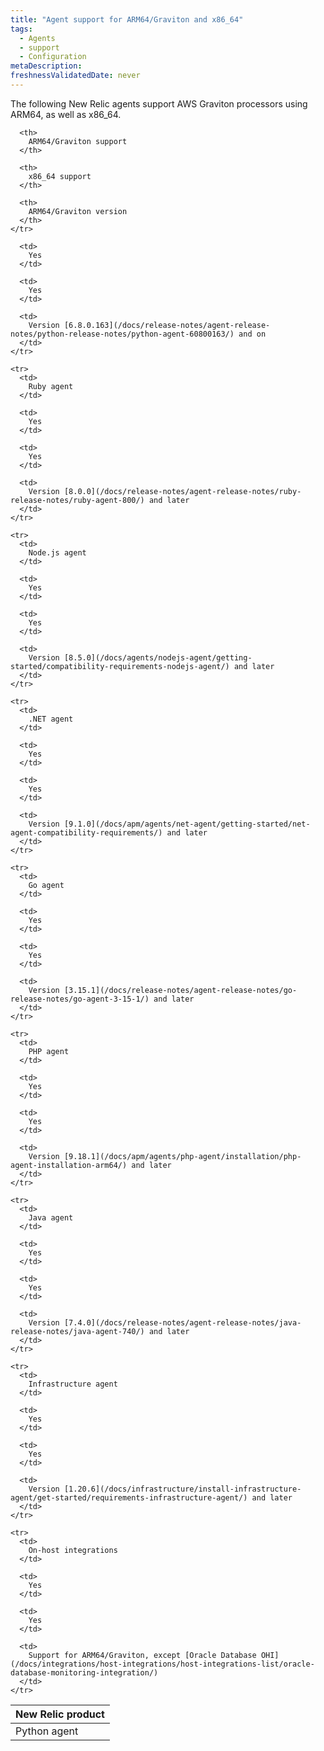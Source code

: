 ```yaml
---
title: "Agent support for ARM64/Graviton and x86_64"
tags:
  - Agents
  - support
  - Configuration
metaDescription: 
freshnessValidatedDate: never
---
```


The following New Relic agents support AWS Graviton processors using ARM64, as well as x86_64.

<table>
  <thead>
    <tr>
      <th style={{ width: "200px" }}>
        New Relic product
      </th>

      <th>
        ARM64/Graviton support
      </th>

      <th>
        x86_64 support
      </th>

      <th>
        ARM64/Graviton version
      </th>
    </tr>
  </thead>

  <tbody>
    <tr>
      <td>
        Python agent
      </td>

      <td>
        Yes
      </td>

      <td>
        Yes
      </td>

      <td>
        Version [6.8.0.163](/docs/release-notes/agent-release-notes/python-release-notes/python-agent-60800163/) and on
      </td>
    </tr>

    <tr>
      <td>
        Ruby agent
      </td>

      <td>
        Yes
      </td>

      <td>
        Yes
      </td>

      <td>
        Version [8.0.0](/docs/release-notes/agent-release-notes/ruby-release-notes/ruby-agent-800/) and later
      </td>
    </tr>

    <tr>
      <td>
        Node.js agent
      </td>

      <td>
        Yes
      </td>

      <td>
        Yes
      </td>

      <td>
        Version [8.5.0](/docs/agents/nodejs-agent/getting-started/compatibility-requirements-nodejs-agent/) and later
      </td>
    </tr>

    <tr>
      <td>
        .NET agent
      </td>

      <td>
        Yes
      </td>

      <td>
        Yes
      </td>

      <td>
        Version [9.1.0](/docs/apm/agents/net-agent/getting-started/net-agent-compatibility-requirements/) and later
      </td>
    </tr>

    <tr>
      <td>
        Go agent
      </td>

      <td>
        Yes
      </td>

      <td>
        Yes
      </td>

      <td>
        Version [3.15.1](/docs/release-notes/agent-release-notes/go-release-notes/go-agent-3-15-1/) and later
      </td>
    </tr>

    <tr>
      <td>
        PHP agent
      </td>

      <td>
        Yes
      </td>

      <td>
        Yes
      </td>

      <td>
        Version [9.18.1](/docs/apm/agents/php-agent/installation/php-agent-installation-arm64/) and later
      </td>
    </tr>

    <tr>
      <td>
        Java agent
      </td>

      <td>
        Yes
      </td>

      <td>
        Yes
      </td>

      <td>
        Version [7.4.0](/docs/release-notes/agent-release-notes/java-release-notes/java-agent-740/) and later
      </td>
    </tr>

    <tr>
      <td>
        Infrastructure agent
      </td>

      <td>
        Yes
      </td>

      <td>
        Yes
      </td>

      <td>
        Version [1.20.6](/docs/infrastructure/install-infrastructure-agent/get-started/requirements-infrastructure-agent/) and later
      </td>
    </tr>

    <tr>
      <td>
        On-host integrations
      </td>

      <td>
        Yes
      </td>

      <td>
        Yes
      </td>

      <td>
        Support for ARM64/Graviton, except [Oracle Database OHI](/docs/integrations/host-integrations/host-integrations-list/oracle-database-monitoring-integration/)
      </td>
    </tr>
  </tbody>
</table>
